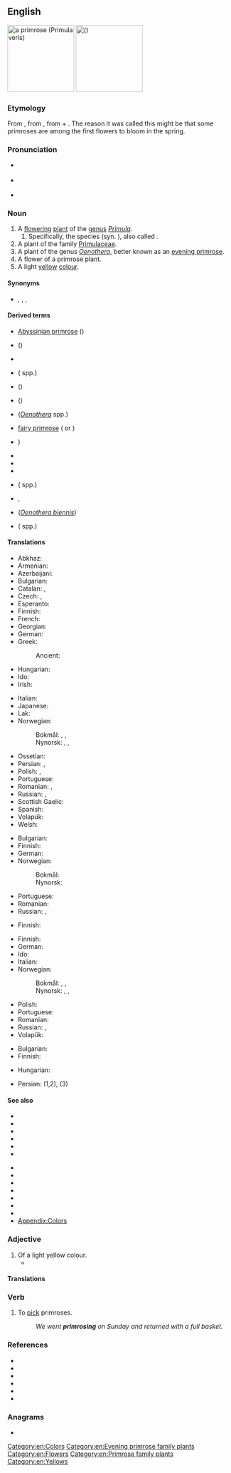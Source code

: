 {{also|Primrose}}
==English==
{{wikipedia}}
[[Image:Primula veris 170405.jpg|thumb|150px|a primrose (''[[Primula veris]]'')]]
[[Image:Primula-vulgaris-flowers.jpg|thumb|150px|{{vern|common primrose}} ({{taxlink|Primula acaulis|species|ver=170524}})]]

===Etymology===
From {{inh|en|enm|primerose}}, from {{der|en|fro|primerose}}, from {{der|en|ML.|prima||first}} + {{m|la|rosa||rose}}. The reason it was called this might be that some primroses are among the first flowers to bloom in the spring.

===Pronunciation===
* {{a|US}} {{IPA|en|/ˈpɹɪm.ɹoʊz/}}
* {{a|RP}} {{IPA|en|/ˈpɹɪm.ɹəʊz/}}
* {{audio|en|LL-Q1860 (eng)-Vealhurl-primrose.wav|Audio (RP)}}

===Noun===
{{en-noun}}

# A [[flower]]ing [[plant]] of the [[genus]] ''[[Primula]]''.
## Specifically, the species {{taxlink|Primula acaulis|species|ver=161011}} (syn. {{taxlink|Primula vulgaris|species|ver=161011}}), also called {{vern|common primrose}}.
# A plant of the family [[Primulaceae]].
# A plant of the genus ''[[Oenothera]]'', better known as an [[evening primrose]].
# A flower of a primrose plant.
# A light [[yellow]] [[colour]].
#: {{color panel|f8ff38}}

====Synonyms====
* {{sense|plant}} {{l|en|primula}}, {{l|en|cowslip}}, {{l|en|oxlip}}, {{l|en|primerole}}

====Derived terms====
{{rel-top|terms derived from ''primrose'' (noun)}}
* [[Abyssinian primrose]] ({{taxlink|Primula sinensis|species|ver=211017}})
* {{vern|baby primrose}} ({{taxlink|Primula forbesii|species|ver=211017}})
* {{vern|bird's-eye primrose}}
* {{vern|Cape primrose}} ({{taxlink|Streptocarpus|genus|ver=211017}} spp.)
* {{vern|Chinese primrose}} ({{taxlink|Primula sinensis|species|ver=211017}})
* {{vern|English primrose}} ({{taxlink|Primula vulgaris|species|ver=211017}})
* {{l|en|evening primrose}} (''[[Oenothera]]'' spp.)
* [[fairy primrose]] ({{taxlink|Primula malacoides|species|ver=211017}} or {{taxlink|Primula minima|species|ver=211017}})
* {{vern|Missouri primrose}} {{taxlink|Oenothera macrocarpa|species|ver=211017}})
* {{l|en|Primrose Hill}}
* {{l|en|primrose path}}
* {{l|en|primrose yellow}}
* {{vern|primrose willow}} ({{taxlink|Jussiaea|genus|ver=211017}} spp.)
* {{l|en|primrosy}}, {{l|en|primrosey}}
* {{vern|tree primrose}} (''[[Oenothera biennis]]'')
* {{vern|water primrose}} ({{taxlink|Jussiaea|genus|ver=211017}} spp.)
{{rel-bottom}}

====Translations====
{{trans-top|plant of the genus ''Primula''}}
* Abkhaz: {{t|ab|аӡыӡкәыр|sc=Cyrl}}
* Armenian: {{t+|hy|գնարբուկ}}
* Azerbaijani: {{t|az|novruzgülü}}
* Bulgarian: {{t+|bg|иглика|f}}
* Catalan: {{t|ca|prímula|f}}, {{t+|ca|primavera|f}}
* Czech: {{t+|cs|prvosenka|f}}, {{t+|cs|petrklíč}}
* Esperanto: {{t|eo|primolo}}
* Finnish: {{t+|fi|esikko}}
* French: {{t+|fr|primevère|f}}
* Georgian: {{t|ka|ფურისულა|sc=Geor}}
* German: {{t+|de|Primel|f}}
* Greek: {{t|el|δακράκι|n}}
*: Ancient: {{t|grc|κυκλάμινος|m}}
* Hungarian: {{t+|hu|kankalin}}
* Ido: {{t+|io|primrozo}}
* Irish: {{t|ga|sabhaircín|m}}
{{trans-mid}}
* Italian: {{t+|it|primula|f}}
* Japanese: {{t|ja|桜草|tr=さくらそう, sakurasō}}
* Lak: {{t|lbe|ччиккул тӏутӏи}}
* Norwegian:
*: Bokmål: {{t|no|nøkleblom|m}}, {{t|no|nøkleblomst|m}}, {{t|no|primula|m}}
*: Nynorsk: {{t|nn|nøkleblom|m}}, {{t|nn|nøkleblome|m}}, {{t|nn|primula|m}}
* Ossetian: {{t|os|ӕстъоппӕлӕ|sc=Cyrl}}
* Persian: {{t+|fa|پامچال|sc=fa-Arab}}, {{t|fa|گل نوروز|sc=fa-Arab}}
* Polish: {{t+|pl|pierwiosnek|m}}, {{t+|pl|prymula|f}}
* Portuguese: {{t+|pt|prímula|f}}
* Romanian: {{t+|ro|primulă|f}}, {{t+|ro|ciuboțica-cucului|f}}
* Russian: {{t+|ru|первоцве́т|m}}, {{t+|ru|при́мула|f}}
* Scottish Gaelic: {{t|gd|sòbhrach|f}}
* Spanish: {{t+|es|primavera|f}}
* Volapük: {{t|vo|primulaplan}}
* Welsh: {{t+|cy|briallu|f-p}}
{{trans-bottom}}

{{trans-top|''Primula acaulis''}}
* Bulgarian: {{t|bg|безстъблена иглика|f}}
* Finnish: {{t|fi|kääpiöesikko}}
* German: {{t+|de|Primel|f}}
* Norwegian:
*: Bokmål: {{t|no|kusymre|c}}
*: Nynorsk: {{t|nn|kusymre|f}}
{{trans-mid}}
* Portuguese: {{t+|pt|prímula}}
* Romanian: {{t+|ro|primulă|f}}
* Russian: {{t+|ru|первоцве́т|m}}, {{t+|ru|при́мула|f}}
{{trans-bottom}}

{{trans-top|plant of the family Primulaceae}}
* Finnish: {{t+|fi|esikkokasvi}}
{{trans-mid}}
{{trans-bottom}}

{{trans-see|plant of the genus ''Oenothera''|evening primrose}}

{{trans-top|flower of a primrose}}
* Finnish: {{t+|fi|esikko}}
* German: {{t+|de|Primel|f}}
* Ido: {{t+|io|primrozo}}
* Italian: {{t+|it|primula|f}}
* Norwegian:
*: Bokmål: {{t|no|nøkleblom|m}}, {{t|no|nøkleblomst|m}}, {{t|no|primula|m}}
*: Nynorsk: {{t|nn|nøkleblom|m}}, {{t|nn|nøkleblome|m}}, {{t|nn|primula|m}}
{{trans-mid}}
* Polish: {{t+|pl|pierwiosnek|m}}
* Portuguese: {{t+|pt|prímula|f}}
* Romanian: {{t+|ro|primulă|f}}
* Russian: {{t+|ru|первоцве́т|m}}, {{t+|ru|при́мула|f}}
* Volapük: {{t|vo|primul}}
{{trans-bottom}}

{{trans-top|colour}}
* Bulgarian: {{t+|bg|светложълт}}
* Finnish: {{t|fi|esikonkeltainen}} 
{{trans-mid}}
* Hungarian: {{t|hu|kankalinsárga}}
{{trans-bottom}}

{{checktrans-top}}
* Persian: {{t-check|fa|[[پامچال]] (pamchal)}} (1,2), {{t-check|fa|[[زرد معتدل]] (zard-e mo'tadel)}} (3)
{{trans-mid}}
{{trans-bottom}}

====See also====
{{rel-top|other terms of interest}}
* {{l|en|auricula}}
* {{l|en|bear's ear}}
* {{l|en|cowslip}}
* {{l|en|fireweed}}
* {{l|en|loosestrife}}
* {{l|en|marsh marigold}}
{{rel-mid}}
* {{l|en|oxlip}}
* {{l|en|pimpernel}}
* {{l|en|polyanthus}}
* {{l|en|primula}}
* {{l|en|shooting star}}
* {{l|en|streptocarpus}}
* {{l|en|sundrops}}
* [[Appendix:Colors]]
{{rel-bottom}}

===Adjective===
{{en-adj}}

# Of a light yellow colour.
#* {{quote-journal|en|year=1961|month=February|title=New "Mini-Buffets" from Wolverton| journal=Trains Illustrated| page=79| text=Passenger saloons are tastefully furnished with wood veneer and partitions, mottled grey Vyanide walls, pale '''primrose''' ceilings and grey floor.}}

====Translations====
{{trans-top|colour}}
{{trans-mid}}
{{trans-bottom}}

===Verb===
{{en-verb}}

# {{lb|en|intransitive}} To [[pick]] primroses.
#: ''We went '''primrosing''' on Sunday and returned with a full basket.''

===References===
* {{pedia|Oenothera|i=1}}
* {{specieslite|Oenothera|i=1}}
* {{comcatlite|Oenothera|i=1}}
* {{pedia|Primulaceae}}
* {{specieslite|Primulaceae}}
* {{comcatlite|Primulaceae}}

===Anagrams===
* {{anagrams|en|a=eimoprrs|Primeros|promiser}}

[[Category:en:Colors]]
[[Category:en:Evening primrose family plants]]
[[Category:en:Flowers]]
[[Category:en:Primrose family plants]]
[[Category:en:Yellows]]